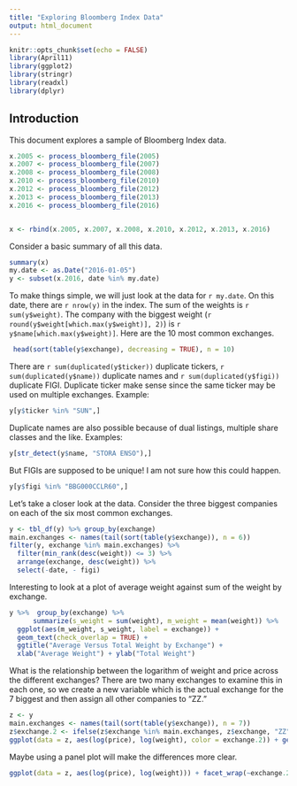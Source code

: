 ```yaml
---
title: "Exploring Bloomberg Index Data"
output: html_document
---
```


```r
knitr::opts_chunk$set(echo = FALSE)
library(April11)
library(ggplot2)
library(stringr)
library(readxl)
library(dplyr)
```

## Introduction

This document explores a sample of Bloomberg Index data.

<!-- Read in all the data -->

```r
x.2005 <- process_bloomberg_file(2005)
x.2007 <- process_bloomberg_file(2007)
x.2008 <- process_bloomberg_file(2008)
x.2010 <- process_bloomberg_file(2010)
x.2012 <- process_bloomberg_file(2012)
x.2013 <- process_bloomberg_file(2013)
x.2016 <- process_bloomberg_file(2016)


x <- rbind(x.2005, x.2007, x.2008, x.2010, x.2012, x.2013, x.2016)
```



Consider a basic summary of all this data.

```r
summary(x)
my.date <- as.Date("2016-01-05")
y <- subset(x.2016, date %in% my.date)
```

To make things simple, we will just look at the data for `r my.date`. On this date, there are `r nrow(y)` in the index. The sum of the weights is `r sum(y$weight)`. The company with the biggest weight (`r round(y$weight[which.max(y$weight)], 2)`) is `r y$name[which.max(y$weight)]`. Here are the 10 most common exchanges.

```r
 head(sort(table(y$exchange), decreasing = TRUE), n = 10)
```
There are `r sum(duplicated(y$ticker))` duplicate tickers, `r sum(duplicated(y$name))` duplicate names and `r sum(duplicated(y$figi))` duplicate FIGI. Duplicate ticker make sense since the same ticker may be used on multiple exchanges. Example:

```r
y[y$ticker %in% "SUN",]
```
Duplicate names are also possible because of dual listings, multiple share classes and the like. Examples:


```r
y[str_detect(y$name, "STORA ENSO"),]
```

But FIGIs are supposed to be unique! I am not sure how this could happen.

```r
y[y$figi %in% "BBG000CCLR60",]
```
Let's take a closer look at the data. Consider the three biggest companies on each of the six most common exchanges.

```r
y <- tbl_df(y) %>% group_by(exchange)
main.exchanges <- names(tail(sort(table(y$exchange)), n = 6))
filter(y, exchange %in% main.exchanges) %>% 
  filter(min_rank(desc(weight)) <= 3) %>% 
  arrange(exchange, desc(weight)) %>% 
  select(-date, - figi)
```


Interesting to look at a plot of average weight against sum of the weight by exchange.

```r
y %>%  group_by(exchange) %>% 
      summarize(s_weight = sum(weight), m_weight = mean(weight)) %>%  
  ggplot(aes(m_weight, s_weight, label = exchange)) + 
  geom_text(check_overlap = TRUE) + 
  ggtitle("Average Versus Total Weight by Exchange") + 
  xlab("Average Weight") + ylab("Total Weight")
```


What is the relationship between the logarithm of weight and price across the different exchanges? There are two many exchanges to examine this in each one, so we create a new variable which is the actual exchange for the 7 biggest and then assign all other companies to "ZZ."

```r
z <- y
main.exchanges <- names(tail(sort(table(y$exchange)), n = 7))
z$exchange.2 <- ifelse(z$exchange %in% main.exchanges, z$exchange, "ZZ")
ggplot(data = z, aes(log(price), log(weight), color = exchange.2)) + geom_point()
```

Maybe using a panel plot will make the differences more clear.

```r
ggplot(data = z, aes(log(price), log(weight))) + facet_wrap(~exchange.2) + geom_point()
```






